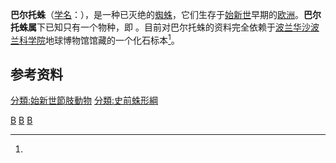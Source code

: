 {{Speciesbox
| taxon = Baltocteniza kulickae
| fossil_range = {{fossilrange|50|44|ref=<ref name="Eskov2000">{{cite journal |last1=Eskov |first1=K. Y. |last2=Zonstein |first2=S. L. |year=2000 |title=The First Ctenizoid Mygalomorph Spiders from Eocene Baltic Amber (Araneida: Mygalomorphae: Ctenizidae) |journal=[[Paleontological_Journal|Paleontological Journal]] |volume=34 |issue=3 |pages=S268–S274}} [http://palaeoentomolog.ru/Publ/PALS268.pdf Part 1] {{Wayback|url=http://palaeoentomolog.ru/Publ/PALS268.pdf |date=20120703093433 }}；[http://palaeoentomolog.ru/Publ/PALS271.pdf part 2] {{Wayback|url=http://palaeoentomolog.ru/Publ/PALS271.pdf |date=20120703223346 }}，[[PDF|PDF]]。</ref>}}[[始新世|始新世]]早期
| binomial_authority = [[基里尔·尤里耶维奇·叶斯科夫|Eskov]]、[[谢尔盖·宗斯坦|Zonstein]]，2000年<ref name="Eskov2000"/>
}}

'''巴尔托蛛'''（[[学名|学名]]：''{{Lang|la|Baltocteniza}}''），是一种已灭绝的[[蜘蛛|蜘蛛]]，它们生存于[[始新世|始新世]]早期的[[欧洲|欧洲]]。'''巴尔托蛛属'''下已知只有一个物种，即 ''{{Lang|la|Baltocteniza kulickae}}''。目前对巴尔托蛛的资料完全依赖于[[波兰|波兰]][[华沙|华沙]][[波兰科学院|波兰科学院]]地球博物馆馆藏的一个化石标本<ref name="Eskov2000"/>。

== 参考资料 ==
{{Reflist}}

{{taxonbar}}
{{DEFAULTSORT:B}}
[[Category:_2000年描述的动物|B]]
[[Category:蜘蛛目|B]]
[[Category:始新世动物|B]]
[[分類:始新世節肢動物|分類:始新世節肢動物]]
[[分類:史前蛛形綱|分類:史前蛛形綱]]